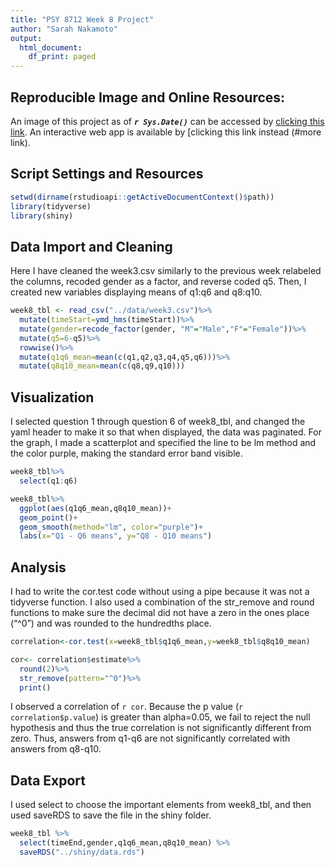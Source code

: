 ```yaml
---
title: "PSY 8712 Week 8 Project"
author: "Sarah Nakamoto"
output: 
  html_document:
    df_print: paged
---
```


## **Reproducible Image and Online Resources:**

An image of this project as of ***`r Sys.Date()`*** can be accessed by [clicking this link](https://mybinder.org/v2/gh/nakam087/psy8712-week8/HEAD). An interactive web app is available by [clicking this link instead (#more link).

## **Script Settings and Resources**

```r
setwd(dirname(rstudioapi::getActiveDocumentContext()$path))
library(tidyverse)
library(shiny)
```

## **Data Import and Cleaning**

Here I have cleaned the week3.csv similarly to the previous week relabeled the columns, recoded gender as a factor, and reverse coded q5. Then, I created new variables displaying means of q1:q6 and q8:q10.

```r
week8_tbl <- read_csv("../data/week3.csv")%>%
  mutate(timeStart=ymd_hms(timeStart))%>%
  mutate(gender=recode_factor(gender, "M"="Male","F"="Female"))%>% 
  mutate(q5=6-q5)%>%
  rowwise()%>%
  mutate(q1q6_mean=mean(c(q1,q2,q3,q4,q5,q6)))%>%
  mutate(q8q10_mean=mean(c(q8,q9,q10)))
```

## **Visualization**

I selected question 1 through question 6 of week8_tbl, and changed the yaml header to make it so that when displayed, the data was paginated. For the graph, I made a scatterplot and specified the line to be lm method and the color purple, making the standard error band visible.

```r
week8_tbl%>%
  select(q1:q6)
```

```r
week8_tbl%>%
  ggplot(aes(q1q6_mean,q8q10_mean))+
  geom_point()+
  geom_smooth(method="lm", color="purple")+
  labs(x="Q1 - Q6 means", y="Q8 - Q10 means")

```

## **Analysis**

I had to write the cor.test code without using a pipe because it was not a tidyverse function. I also used a combination of the str_remove and round functions to make sure the decimal did not have a zero in the ones place ("\^0") and was rounded to the hundredths place.

```r
correlation<-cor.test(x=week8_tbl$q1q6_mean,y=week8_tbl$q8q10_mean)

cor<- correlation$estimate%>%
  round(2)%>%
  str_remove(pattern="^0")%>%
  print()
```

I observed a correlation of `r cor`. Because the p value (`r correlation$p.value`) is greater than alpha=0.05, we fail to reject the null hypothesis and thus the true correlation is not significantly different from zero. Thus, answers from q1-q6 are not significantly correlated with answers from q8-q10.

## **Data Export ** 

I used select to choose the important elements from week8_tbl, and then used saveRDS to save the file in the shiny folder.
```r
week8_tbl %>%
  select(timeEnd,gender,q1q6_mean,q8q10_mean) %>%
  saveRDS("../shiny/data.rds")
```

